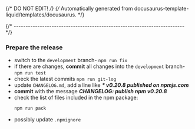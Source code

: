 {/* DO NOT EDIT! */}
{/* Automatically generated from docusaurus-template-liquid/templates/docusaurus. */}

{/* ------------------------------------------------------------------------ */}

### Prepare the release


- switch to the `development` branch- `npm run fix`
- if there are changes, **commit** all changes into the `development` branch- `npm run test`
- check the latest commits `npm run git-log`
- update `CHANGELOG.md`, add a line like _**\* v0.20.8 published on npmjs.com**_
- **commit** with the message _**CHANGELOG: publish npm v0.20.8**_
- check the list of files included in the npm package:
  ```sh
  npm run pack
  ```
- possibly update `.npmignore`
